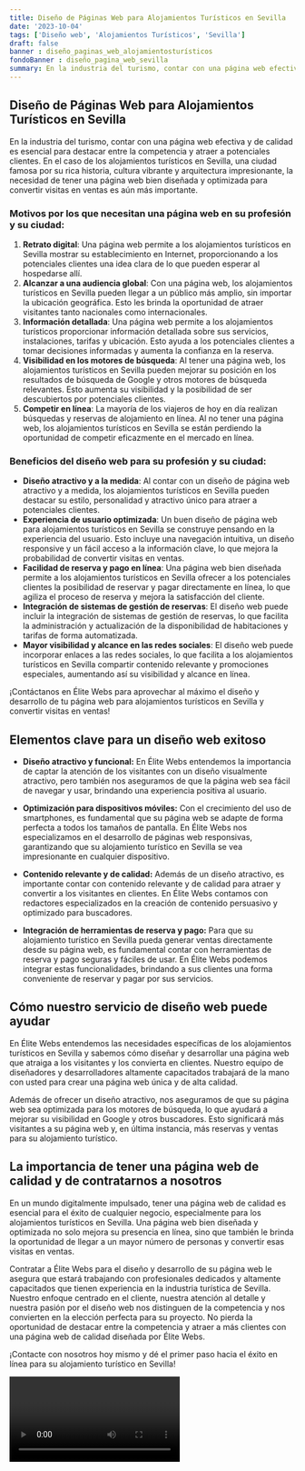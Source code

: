 ```yaml
---
title: Diseño de Páginas Web para Alojamientos Turísticos en Sevilla
date: '2023-10-04'
tags: ['Diseño web', 'Alojamientos Turísticos', 'Sevilla']
draft: false
banner : diseño_paginas_web_alojamientosturísticos
fondoBanner : diseño_pagina_web_sevilla
summary: En la industria del turismo, contar con una página web efectiva y de calidad es esencial para destacar entre la competencia y atraer a potenciales clientes. En el caso de los alojamientos turísticos en Sevilla, una ciudad famosa por su rica historia, cultura vibrante y arquitectura impresionante, la necesidad de tener una página web bien diseñada y optimizada para convertir visitas en ventas es aún más importante.
---
```


## Diseño de Páginas Web para Alojamientos Turísticos en Sevilla

En la industria del turismo, contar con una página web efectiva y de calidad es esencial para destacar entre la competencia y atraer a potenciales clientes. En el caso de los alojamientos turísticos en Sevilla, una ciudad famosa por su rica historia, cultura vibrante y arquitectura impresionante, la necesidad de tener una página web bien diseñada y optimizada para convertir visitas en ventas es aún más importante.

### Motivos por los que necesitan una página web en su profesión y su ciudad:

1. **Retrato digital**: Una página web permite a los alojamientos turísticos en Sevilla mostrar su establecimiento en Internet, proporcionando a los potenciales clientes una idea clara de lo que pueden esperar al hospedarse allí.
2. **Alcanzar a una audiencia global**: Con una página web, los alojamientos turísticos en Sevilla pueden llegar a un público más amplio, sin importar la ubicación geográfica. Esto les brinda la oportunidad de atraer visitantes tanto nacionales como internacionales.
3. **Información detallada**: Una página web permite a los alojamientos turísticos proporcionar información detallada sobre sus servicios, instalaciones, tarifas y ubicación. Esto ayuda a los potenciales clientes a tomar decisiones informadas y aumenta la confianza en la reserva.
4. **Visibilidad en los motores de búsqueda**: Al tener una página web, los alojamientos turísticos en Sevilla pueden mejorar su posición en los resultados de búsqueda de Google y otros motores de búsqueda relevantes. Esto aumenta su visibilidad y la posibilidad de ser descubiertos por potenciales clientes.
5. **Competir en línea**: La mayoría de los viajeros de hoy en día realizan búsquedas y reservas de alojamiento en línea. Al no tener una página web, los alojamientos turísticos en Sevilla se están perdiendo la oportunidad de competir eficazmente en el mercado en línea.

### Beneficios del diseño web para su profesión y su ciudad:

- **Diseño atractivo y a la medida**: Al contar con un diseño de página web atractivo y a medida, los alojamientos turísticos en Sevilla pueden destacar su estilo, personalidad y atractivo único para atraer a potenciales clientes.
- **Experiencia de usuario optimizada**: Un buen diseño de página web para alojamientos turísticos en Sevilla se construye pensando en la experiencia del usuario. Esto incluye una navegación intuitiva, un diseño responsive y un fácil acceso a la información clave, lo que mejora la probabilidad de convertir visitas en ventas.
- **Facilidad de reserva y pago en línea**: Una página web bien diseñada permite a los alojamientos turísticos en Sevilla ofrecer a los potenciales clientes la posibilidad de reservar y pagar directamente en línea, lo que agiliza el proceso de reserva y mejora la satisfacción del cliente.
- **Integración de sistemas de gestión de reservas**: El diseño web puede incluir la integración de sistemas de gestión de reservas, lo que facilita la administración y actualización de la disponibilidad de habitaciones y tarifas de forma automatizada.
- **Mayor visibilidad y alcance en las redes sociales**: El diseño web puede incorporar enlaces a las redes sociales, lo que facilita a los alojamientos turísticos en Sevilla compartir contenido relevante y promociones especiales, aumentando así su visibilidad y alcance en línea.

¡Contáctanos en Élite Webs para aprovechar al máximo el diseño y desarrollo de tu página web para alojamientos turísticos en Sevilla y convertir visitas en ventas!

<GifSeo />

<Cta />

## Elementos clave para un diseño web exitoso

- **Diseño atractivo y funcional:** En Élite Webs entendemos la importancia de captar la atención de los visitantes con un diseño visualmente atractivo, pero también nos aseguramos de que la página web sea fácil de navegar y usar, brindando una experiencia positiva al usuario.

- **Optimización para dispositivos móviles:** Con el crecimiento del uso de smartphones, es fundamental que su página web se adapte de forma perfecta a todos los tamaños de pantalla. En Élite Webs nos especializamos en el desarrollo de páginas web responsivas, garantizando que su alojamiento turístico en Sevilla se vea impresionante en cualquier dispositivo.

- **Contenido relevante y de calidad:** Además de un diseño atractivo, es importante contar con contenido relevante y de calidad para atraer y convertir a los visitantes en clientes. En Élite Webs contamos con redactores especializados en la creación de contenido persuasivo y optimizado para buscadores.

- **Integración de herramientas de reserva y pago:** Para que su alojamiento turístico en Sevilla pueda generar ventas directamente desde su página web, es fundamental contar con herramientas de reserva y pago seguras y fáciles de usar. En Élite Webs podemos integrar estas funcionalidades, brindando a sus clientes una forma conveniente de reservar y pagar por sus servicios.

## Cómo nuestro servicio de diseño web puede ayudar

En Élite Webs entendemos las necesidades específicas de los alojamientos turísticos en Sevilla y sabemos cómo diseñar y desarrollar una página web que atraiga a los visitantes y los convierta en clientes. Nuestro equipo de diseñadores y desarrolladores altamente capacitados trabajará de la mano con usted para crear una página web única y de alta calidad.

Además de ofrecer un diseño atractivo, nos aseguramos de que su página web sea optimizada para los motores de búsqueda, lo que ayudará a mejorar su visibilidad en Google y otros buscadores. Esto significará más visitantes a su página web y, en última instancia, más reservas y ventas para su alojamiento turístico.

## La importancia de tener una página web de calidad y de contratarnos a nosotros

En un mundo digitalmente impulsado, tener una página web de calidad es esencial para el éxito de cualquier negocio, especialmente para los alojamientos turísticos en Sevilla. Una página web bien diseñada y optimizada no solo mejora su presencia en línea, sino que también le brinda la oportunidad de llegar a un mayor número de personas y convertir esas visitas en ventas.

Contratar a Élite Webs para el diseño y desarrollo de su página web le asegura que estará trabajando con profesionales dedicados y altamente capacitados que tienen experiencia en la industria turística de Sevilla. Nuestro enfoque centrado en el cliente, nuestra atención al detalle y nuestra pasión por el diseño web nos distinguen de la competencia y nos convierten en la elección perfecta para su proyecto. No pierda la oportunidad de destacar entre la competencia y atraer a más clientes con una página web de calidad diseñada por Élite Webs.

¡Contacte con nosotros hoy mismo y dé el primer paso hacia el éxito en línea para su alojamiento turístico en Sevilla!

<Video />

<CtaBot job='Alojamientos Turísticos' city='Sevilla'/>

<Gmaps query='Sevilla+españa+maps' />